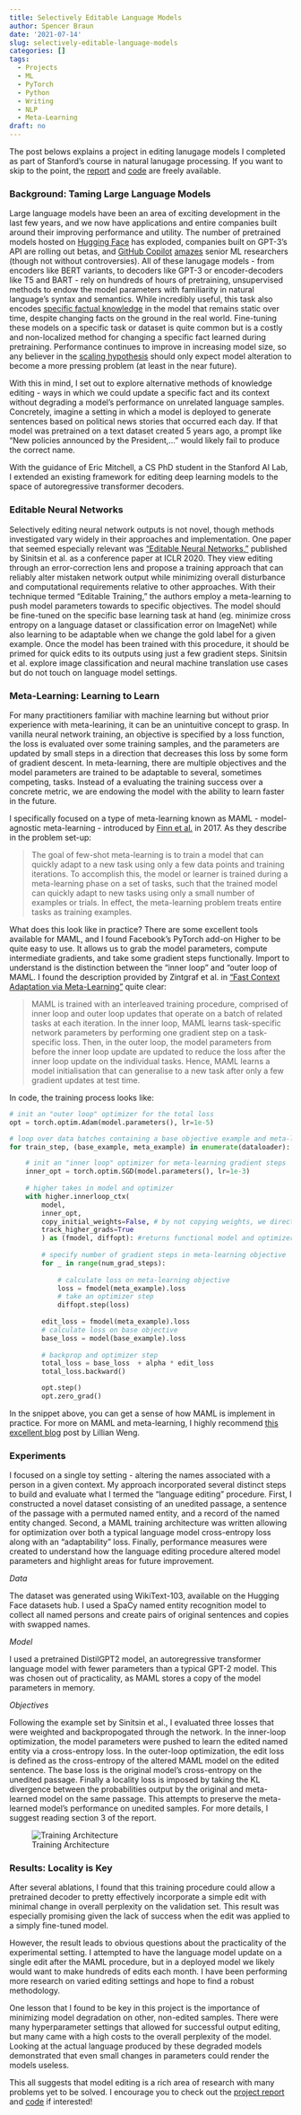 ```yaml
---
title: Selectively Editable Language Models
author: Spencer Braun
date: '2021-07-14'
slug: selectively-editable-language-models
categories: []
tags:
  - Projects
  - ML
  - PyTorch
  - Python
  - Writing
  - NLP
  - Meta-Learning
draft: no
---
```


The post belows explains a project in editing lanugage models I completed as part of Stanford's course in natural lanugage processing. If you want to skip to the point, the [report](http://web.stanford.edu/class/cs224n/reports/final_reports/report032.pdf) and [code](https://github.com/spencerbraun/editable_nlp) are freely available.
  
### Background: Taming Large Language Models  

Large language models have been an area of exciting development in the last few years, and we now have applications and entire companies built around their improving performance and utility. The number of pretrained models hosted on [Hugging Face](https://huggingface.co/models) has exploded, companies built on GPT-3's API are rolling out betas, and [GitHub Copilot](https://copilot.github.com/) [amazes](https://twitter.com/jeremyphoward/status/1417331228752023554?s=20) senior ML researchers (though not without controversies). All of these lanugage models - from encoders like BERT variants, to decoders like GPT-3 or encoder-decoders like T5 and BART - rely on hundreds of hours of pretraining, unsupervised methods to endow the model parameters with familiarity in natural language's syntax and semantics. While incredibly useful, this task also encodes [specific factual knowledge](https://arxiv.org/pdf/2012.07805.pdf) in the model that remains static over time, despite changing facts on the ground in the real world. Fine-tuning these models on a specific task or dataset is quite common but is a costly and non-localized method for changing a specific fact learned during pretraining. Performance continues to improve in increasing model size, so any believer in the [scaling hypothesis](https://www.gwern.net/Scaling-hypothesis) should only expect model alteration to become a more pressing problem (at least in the near future).

With this in mind, I set out to explore alternative methods of knowledge editing - ways in which we could update a specific fact and its context without degrading a model's performance on unrelated language samples. Concretely, imagine a setting in which a model is deployed to generate sentences based on political news stories that occurred each day. If that model was pretrained on a text dataset created 5 years ago, a prompt like "New policies announced by the President,..." would likely fail to produce the correct name. 

With the guidance of Eric Mitchell, a CS PhD student in the Stanford AI Lab, I extended an existing framework for editing deep learning models to the space of autoregressive transformer decoders. 

### Editable Neural Networks

Selectively editing neural network outputs is not novel, though methods investigated vary widely in their approaches and implementation. One paper that seemed especially relevant was ["Editable Neural Networks,"](https://arxiv.org/pdf/2004.00345.pdf) published by Sinitsin et al. as a conference paper at ICLR 2020. They view editing through an error-correction lens and propose a training approach that can reliably alter mistaken network output while minimizing overall disturbance and computational requirements relative to other approaches. With their technique termed "Editable Training,” the authors employ a meta-learning to push model parameters towards to specific objectives. The model should be fine-tuned on the specific base learning task at hand (eg. minimize cross entropy on a language dataset or classification error on ImageNet) while also learning to be adaptable when we change the gold label for a given example. Once the model has been trained with this procedure, it should be primed for quick edits to its outputs using just a few gradient steps. Sinitsin et al. explore image classification and neural machine translation use cases but do not touch on language model settings.

### Meta-Learning: Learning to Learn

For many practitioners familiar with machine learning but without prior experience with meta-learining, it can be an unintuitive concept to grasp. In vanilla neural network training, an objective is specified by a loss function, the loss is evaluated over some training samples, and the parameters are updated by small steps in a direction that decreases this loss by some form of gradient descent. In meta-learning, there are multiple objectives and the model parameters are trained to be adaptable to several, sometimes competing, tasks. Instead of a evaluating the training success over a concrete metric, we are endowing the model with the ability to learn faster in the future.

I specifically focused on a type of meta-learning known as MAML - model-agnostic meta-learning - introduced by [Finn et al.](https://arxiv.org/pdf/1703.03400.pdf) in 2017. As they describe in the problem set-up:

> The goal of few-shot meta-learning is to train a model that can quickly adapt to a new task using only a few data points and training iterations.  To accomplish this,  the model or learner  is  trained  during  a  meta-learning  phase  on  a  set of tasks, such that the trained model can quickly adapt to new tasks using only a small number of examples or trials. In effect, the meta-learning problem treats entire tasks as training examples.

What does this look like in practice? There are some excellent tools available for MAML, and I found Facebook's PyTorch add-on Higher to be quite easy to use. It allows us to grab the model parameters, compute intermediate gradients, and take some gradient steps functionally. Import to understand is the distinction between the "inner loop" and "outer loop of MAML. I found the description provided by Zintgraf et al. in ["Fast Context Adaptation via Meta-Learning"](https://arxiv.org/pdf/1810.03642.pdf) quite clear:

> MAML is trained with an interleaved training procedure, comprised of inner loop and outer loop updates that operate on a batch of related tasks at each iteration. In the inner loop, MAML learns task-specific network parameters by performing one gradient step on a task-specific loss. Then, in the outer loop, the model parameters from before the inner loop update are updated to reduce the loss after the inner loop update on the individual tasks. Hence, MAML learns a model initialisation that can generalise to a new task after only a few gradient updates at test time.

In code, the training process looks like:

```python
# init an "outer loop" optimizer for the total loss
opt = torch.optim.Adam(model.parameters(), lr=1e-5)

# loop over data batches containing a base objective example and meta-learning task example
for train_step, (base_example, meta_example) in enumerate(dataloader):

    # init an "inner loop" optimizer for meta-learning gradient steps
    inner_opt = torch.optim.SGD(model.parameters(), lr=1e-3)
    
    # higher takes in model and optimizer
    with higher.innerloop_ctx(
        model, 
        inner_opt, 
        copy_initial_weights=False, # by not copying weights, we directly alter the model parameters 
        track_higher_grads=True
        ) as (fmodel, diffopt): #returns functional model and optimizer
        
        # specify number of gradient steps in meta-learning objective
        for _ in range(num_grad_steps):
    
            # calculate loss on meta-learning objective
            loss = fmodel(meta_example).loss
            # take an optimizer step
            diffopt.step(loss)
        
        edit_loss = fmodel(meta_example).loss
        # calculate loss on base objective
        base_loss = model(base_example).loss
        
        # backprop and optimizer step
        total_loss = base_loss  + alpha * edit_loss
        total_loss.backward()

        opt.step()
        opt.zero_grad()
```

In the snippet above, you can get a sense of how MAML is implement in practice. For more on MAML and meta-learning, I highly recommend [this excellent blog](https://lilianweng.github.io/lil-log/2018/11/30/meta-learning.html) post by Lillian Weng.

### Experiments

I focused on a single toy setting - altering the names associated with a person in a given context. My approach incorporated several distinct steps to build and evaluate what I termed the "language editing” procedure. First, I constructed a novel dataset consisting of an unedited passage, a sentence of the passage with a permuted named entity, and a record of the named entity changed. Second, a MAML training architecture was written allowing for optimization over both a typical language model cross-entropy loss along with an "adaptability" loss. Finally, performance measures were created to understand how the language editing procedure altered model parameters and highlight areas for future improvement. 

*Data*

The dataset was generated using WikiText-103, available on the Hugging Face datasets hub. I used a SpaCy named entity recognition model to collect all named persons and create pairs of original sentences and copies with swapped names.

*Model*

I used a pretrained DistilGPT2 model, an autoregressive transformer language model with fewer parameters than a typical GPT-2 model. This was chosen out of practicality, as MAML stores a copy of the model parameters in memory. 

*Objectives*

Following the example set by Sinitsin et al., I evaluated three losses that were weighted and backpropogated through the network. In the inner-loop optimization, the model parameters were pushed to learn the edited named entity via a cross-entropy loss. In the outer-loop optimization, the edit loss is defined as the cross-entropy of the altered MAML model on the edited sentence. The base loss is the original model's cross-entropy on the unedited passage. Finally a locality loss is imposed by taking the KL divergence between the probabilities output by the original and meta-learned model on the same passage. This attempts to preserve the meta-learned model's performance on unedited samples. For more details, I suggest reading section 3 of the report.

![Training Architecture](/img/editable_diag_paper.png)  

### Results: Locality is Key

After several ablations, I found that this training procedure could allow a pretrained decoder to pretty effectively incorporate a simple edit with minimal change in overall perplexity on the validation set. This result was especially promising given the lack of success when the edit was applied to a simply fine-tuned model. 

However, the result leads to obvious questions about the practicality of the experimental setting. I attempted to have the language model update on a single edit after the MAML procedure, but in a deployed model we likely would want to make hundreds of edits each month. I have been performing more research on varied editing settings and hope to find a robust methodology. 

One lesson that I found to be key in this project is the importance of minimizing model degradation on other, non-edited samples. There were many hyperparameter settings that allowed for successful output editing, but many came with a high costs to the overall perplexity of the model. Looking at the actual language produced by these degraded models demonstrated that even small changes in parameters could render the models useless. 

This all suggests that model editing is a rich area of research with many problems yet to be solved. I encourage you to check out the [project report](http://web.stanford.edu/class/cs224n/reports/final_reports/report032.pdf) and [code](https://github.com/spencerbraun/editable_nlp) if interested!


